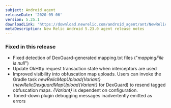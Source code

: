 ```yaml
---
subject: Android agent
releaseDate: '2020-05-06'
version: 5.25.1
downloadLink: 'https://download.newrelic.com/android_agent/ant/NewRelic_Android_Agent_5.25.1.zip'
metaDescription: New Relic Android 5.23.0 agent release notes
---
```


### Fixed in this release

* Fixed detection of DexGuard-generated mapping.txt files ("_mappingFile is null_")
* Update OkHttp request transaction state when interceptors are used
* Improved visibility into obfuscation map uploads. Users can invoke the Gradle task _newRelicMapUpload&#x7B;Variant}_ (_newRelicDexguardMapUpload&#x7B;Variant}_ for DexGuard) to resend tagged obfuscation maps. _&#x7B;Variant}_ is dependent on configuration.
* Toned-down plugin debugging messages inadvertently emitted as errors

